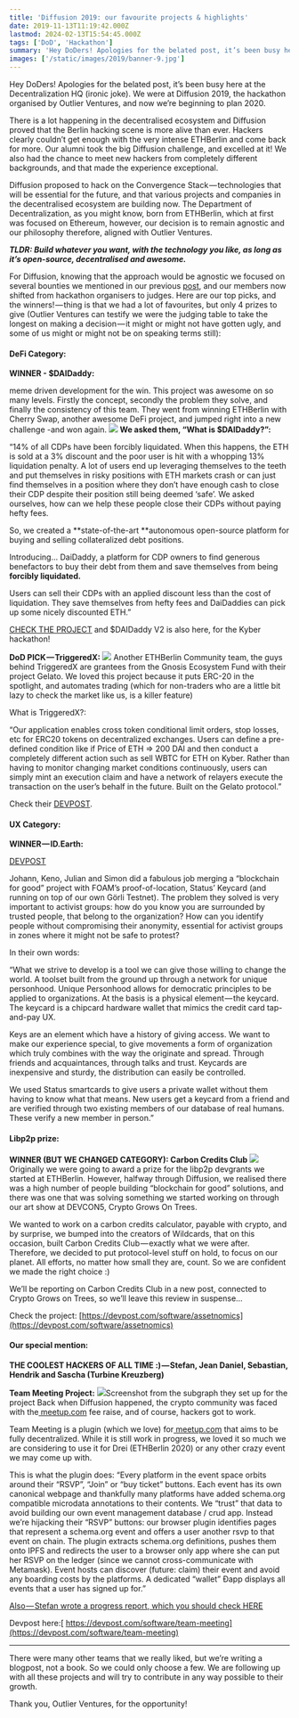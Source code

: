 ```yaml
---
title: 'Diffusion 2019: our favourite projects & highlights'
date: 2019-11-13T11:19:42.000Z
lastmod: 2024-02-13T15:54:45.000Z
tags: ['DoD', 'Hackathon']
summary: 'Hey DoDers! Apologies for the belated post, it’s been busy here at the Decentralization HQ (ironic joke). We were at Diffusion 2019, the…'
images: ['/static/images/2019/banner-9.jpg']
---
```


Hey DoDers! Apologies for the belated post, it’s been busy here at the Decentralization HQ (ironic joke). We were at Diffusion 2019, the hackathon organised by Outlier Ventures, and now we’re beginning to plan 2020.

There is a lot happening in the decentralised ecosystem and Diffusion proved that the Berlin hacking scene is more alive than ever. Hackers clearly couldn’t get enough with the very intense ETHBerlin and come back for more. Our alumni took the big Diffusion challenge, and excelled at it! We also had the chance to meet new hackers from completely different backgrounds, and that made the experience exceptional.

Diffusion proposed to hack on the Convergence Stack — technologies that will be essential for the future, and that various projects and companies in the decentralised ecosystem are building now. The Department of Decentralization, as you might know, born from ETHBerlin, which at first was focused on Ethereum, however, our decision is to remain agnostic and our philosophy therefore, aligned with Outlier Ventures.

**_TLDR: Build whatever you want, with the technology you like, as long as it’s open-source, decentralised and awesome._**

For Diffusion, knowing that the approach would be agnostic we focused on several bounties we mentioned in our previous [post](/blog/2019/interhackerobility), and our members now shifted from hackathon organisers to judges. Here are our top picks, and the winners! — thing is that we had a lot of favourites, but only 4 prizes to give (Outlier Ventures can testify we were the judging table to take the longest on making a decision — it might or might not have gotten ugly, and some of us might or might not be on speaking terms still):

#### **DeFi Category:**

**WINNER - $DAIDaddy:**

meme driven development for the win. This project was awesome on so many levels. Firstly the concept, secondly the problem they solve, and finally the consistency of this team. They went from winning ETHBerlin with Cherry Swap, another awesome DeFi project, and jumped right into a new challenge -and won again.
![](/static/images/2019/diffusion-1.png)
**We asked them, “What is $DAIDaddy?”:**

“14% of all CDPs have been forcibly liquidated. When this happens, the ETH is sold at a 3% discount and the poor user is hit with a whopping 13% liquidation penalty. A lot of users end up leveraging themselves to the teeth and put themselves in risky positions with ETH markets crash or can just find themselves in a position where they don’t have enough cash to close their CDP despite their position still being deemed ‘safe’. We asked ourselves, how can we help these people close their CDPs without paying hefty fees.

So, we created a **state-of-the-art **autonomous open-source platform for buying and selling collateralized debt positions.

Introducing… DaiDaddy, a platform for CDP owners to find generous benefactors to buy their debt from them and save themselves from being **forcibly liquidated.**

Users can sell their CDPs with an applied discount less than the cost of liquidation. They save themselves from hefty fees and DaiDaddies can pick up some nicely discounted ETH.”

[CHECK THE PROJECT](https://daidaddy.xyz/) and $DAIDaddy V2 is also here, for the Kyber hackathon!

**DoD PICK — TriggeredX:**
![](/static/images/2019/diffusion-2.jpg)
Another ETHBerlin Community team, the guys behind TriggeredX are grantees from the Gnosis Ecosystem Fund with their project Gelato. We loved this project because it puts ERC-20 in the spotlight, and automates trading (which for non-traders who are a little bit lazy to check the market like us, is a killer feature)

What is TriggeredX?:

“Our application enables cross token conditional limit orders, stop losses, etc for ERC20 tokens on decentralized exchanges. Users can define a pre-defined condition like if Price of ETH => 200 DAI and then conduct a completely different action such as sell WBTC for ETH on Kyber. Rather than having to monitor changing market conditions continuously, users can simply mint an execution claim and have a network of relayers execute the transaction on the user’s behalf in the future. Built on the Gelato protocol.”

Check their [DEVPOST](https://devpost.com/software/triggeredx).

#### **UX Category:**

**WINNER — ID.Earth:**

[DEVPOST](https://devpost.com/software/id-earth)

Johann, Keno, Julian and Simon did a fabulous job merging a “blockchain for good” project with FOAM’s proof-of-location, Status’ Keycard (and running on top of our own Görli Testnet). The problem they solved is very important to activist groups: how do you know you are surrounded by trusted people, that belong to the organization? How can you identify people without compromising their anonymity, essential for activist groups in zones where it might not be safe to protest?

In their own words:

“What we strive to develop is a tool we can give those willing to change the world. A toolset built from the ground up through a network for unique personhood. Unique Personhood allows for democratic principles to be applied to organizations. At the basis is a physical element — the keycard. The keycard is a chipcard hardware wallet that mimics the credit card tap-and-pay UX.

Keys are an element which have a history of giving access. We want to make our experience special, to give movements a form of organization which truly combines with the way the originate and spread. Through friends and acquaintances, through talks and trust. Keycards are inexpensive and sturdy, the distribution can easily be controlled.

We used Status smartcards to give users a private wallet without them having to know what that means. New users get a keycard from a friend and are verified through two existing members of our database of real humans. These verify a new member in person.”

#### **Libp2p prize:**

**WINNER (BUT WE CHANGED CATEGORY): Carbon Credits Club**
![](/static/images/2019/diffusion-3.jpg)
Originally we were going to award a prize for the libp2p devgrants we started at ETHBerlin. However, halfway through Diffusion, we realised there was a high number of people building “blockchain for good” solutions, and there was one that was solving something we started working on through our art show at DEVCON5, Crypto Grows On Trees.

We wanted to work on a carbon credits calculator, payable with crypto, and by surprise, we bumped into the creators of Wildcards, that on this occasion, built Carbon Credits Club — exactly what we were after. Therefore, we decided to put protocol-level stuff on hold, to focus on our planet. All efforts, no matter how small they are, count. So we are confident we made the right choice :)

We’ll be reporting on Carbon Credits Club in a new post, connected to Crypto Grows on Trees, so we’ll leave this review in suspense…

Check the project: [https://devpost.com/software/assetnomics](https://devpost.com/software/assetnomics)

#### **Our special mention:**

**THE COOLEST HACKERS OF ALL TIME :) — Stefan, Jean Daniel, Sebastian, Hendrik and Sascha (Turbine Kreuzberg)**

**Team Meeting Project:**
![](/static/images/2019/diffusion-4.png)Screenshot from the subgraph they set up for the project
Back when Diffusion happened, the crypto community was faced with the[ meetup.com](http://meetup.com/) fee raise, and of course, hackers got to work.

Team Meeting is a plugin (which we love) for[ meetup.com](http://meetup.com/) that aims to be fully decentralized. While it is still work in progress, we loved it so much we are considering to use it for Drei (ETHBerlin 2020) or any other crazy event we may come up with.

This is what the plugin does: “Every platform in the event space orbits around their “RSVP”, “Join” or “buy ticket” buttons. Each event has its own canonical webpage and thankfully many platforms have added schema.org compatible microdata annotations to their contents. We “trust” that data to avoid building our own event management database / crud app. Instead we’re hijacking their “RSVP” buttons: our browser plugin identifies pages that represent a schema.org event and offers a user another rsvp to that event on chain. The plugin extracts schema.org definitions, pushes them onto IPFS and redirects the user to a browser only app where she can put her RSVP on the ledger (since we cannot cross-communicate with Metamask). Event hosts can discover (future: claim) their event and avoid any boarding costs by the platforms. A dedicated “wallet” Đapp displays all events that a user has signed up for.”

[Also — Stefan wrote a progress report, which you should check HERE](https://medium.com/t14g/decentralized-event-management-platforms-d1fce0748a26)

Devpost here:[ https://devpost.com/software/team-meeting](https://devpost.com/software/team-meeting)

---

There were many other teams that we really liked, but we’re writing a blogpost, not a book. So we could only choose a few. We are following up with all these projects and will try to contribute in any way possible to their growth.

Thank you, Outlier Ventures, for the opportunity!
